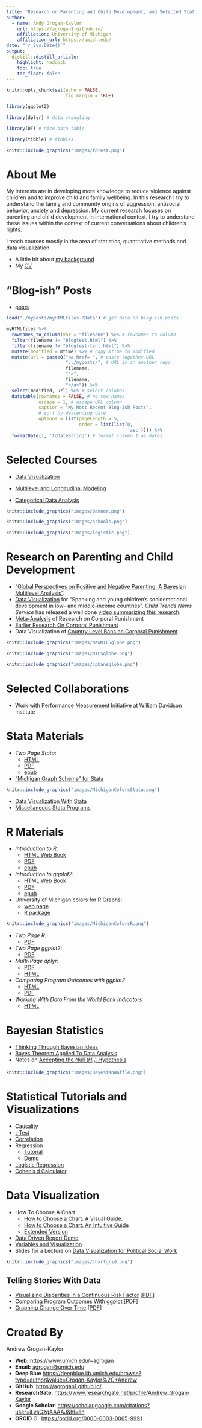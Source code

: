 ```yaml
---
title: "Research on Parenting and Child Development, and Selected Statistical Materials"
author:
  - name: Andy Grogan-Kaylor 
    url: https://agrogan1.github.io/
    affiliation: University of Michigan
    affiliation_url: https://umich.edu/
date: "`r Sys.Date()`"
output:
  distill::distill_article:
    highlight: haddock
    toc: true
    toc_float: false
---
```


```r

knitr::opts_chunk$set(echo = FALSE,
                      fig.margin = TRUE)

library(ggplot2)

library(dplyr) # data wrangling

library(DT) # nice data table

library(tibble) # tibbles

```


```r

knitr::include_graphics("images/forest.png")

```

# About Me

My interests are in developing more knowledge to reduce violence against children and to improve child and family wellbeing. In this research I try to understand the family and community origins of aggression, antisocial behavior, anxiety and depression. My current research focuses on parenting and child development in international context. I try to understand these issues within the context of current conversations about children’s rights.

I teach courses mostly in the area of statistics, quantitative methods and data visualization.

* A little bit about [my background](./background.html)
* My [CV](https://ssw.umich.edu/sites/default/files/documents/faculty/cvs/agrogan_cv.pdf)

# "Blog-ish" Posts 

* [posts](https://agrogan1.github.io/myposts/)

```r

load("./myposts/myHTMLfiles.RData") # get data on blog-ish posts

myHTMLfiles %>% 
  rownames_to_column(var = "filename") %>% # rownames to column
  filter(filename != "blogtest.html") %>%
  filter(filename != "blogtest-tint.html") %>%
  mutate(modified = mtime) %>% # copy mtime to modified
  mutate(url = paste0("<a href='", # paste together URL
                      "../myposts/", # URL is in another repo
                      filename,
                      "'>",
                      filename, 
                      "</a>")) %>% 
  select(modified, url) %>% # select columns
  datatable(rownames = FALSE, # no row names
            escape = 1, # escape URL column
            caption = "My Most Recent Blog-ish Posts",
            # sort by descending date
            options = list(pageLength = 5, 
                           order = list(list(0, 
                                             'asc')))) %>% 
  formatDate(1, 'toDateString') # format column 1 as dates

```


# Selected Courses

* [Data Visualization](https://agrogan1.github.io/dataviz/dataviz-course)

* [Multilevel and Longitudinal Modeling](https://agrogan1.github.io/multilevel/)

* [Categorical Data Analysis](https://agrogan1.github.io/newstuff/categorical/)

<aside>
```r

knitr::include_graphics("images/banner.png")

```

```r

knitr::include_graphics("images/schools.png")

```

```r

knitr::include_graphics("images/logistic.png")

```
</aside>

# Research on Parenting and Child Development

* ["Global Perspectives on Positive and Negative Parenting: A Bayesian Multilevel Analysis"](https://agrogan1.github.io/research/Bayes3MICS/).
* [Data Visualization](https://agrogan1.github.io/research/MICS1/) for "Spanking and young children's socioemotional development in low- and middle-income countries". *Child Trends News Service* has released a well done [video summarizing this research](https://youtu.be/8LYZ-UpR5wE).
* [Meta-Analysis](https://agrogan1.github.io/research/cp/CP-meta.html) of Research on Corporal Punishment
* [Earlier Research On Corporal Punishment](https://agrogan1.github.io/research/cp/)
* Data Visualization of [Country Level Bans on Corporal Punishment](https://agrogan1.github.io/research/cpbans/)

<aside>
```r

knitr::include_graphics("images/NewMICSglobe.png")

```

```r

knitr::include_graphics("images/MICSglobe.png")

```

```r

knitr::include_graphics("images/cpbansglobe.png")

```
</aside>

# Selected Collaborations

* Work with [Performance Measurement Initiative](https://agrogan1.github.io/research/performance-measurement-initiative) at William Davidson Institute

# Stata Materials

* *Two Page Stata*: 
     + [HTML](https://agrogan1.github.io/Stata/two-page-stata/TwoPageStata.html) 
     + [PDF](https://agrogan1.github.io/Stata/two-page-stata/TwoPageStata.pdf)
     + [epub](https://agrogan1.github.io/Stata/two-page-stata/TwoPageStata.epub)
* ["Michigan Graph Scheme" for Stata](https://agrogan1.github.io/Stata/)

<aside>
```r

knitr::include_graphics("images/MichiganColorsStata.png")

```
</aside>

* [Data Visualization With Stata](https://agrogan1.github.io/newstuff/data-visualization-with-Stata/data-visualization-with-Stata-slidy.html)
* [Miscellaneous Stata Programs](https://agrogan1.github.io/Stata/)

# R Materials

* *Introduction to R*: 
     + [HTML Web Book](https://agrogan1.github.io/R/introduction-to-R/introduction-to-R.html) 
     + [PDF](https://agrogan1.github.io/R/introduction-to-R/introduction-to-R.pdf) 
     + [epub](https://agrogan1.github.io/R/introduction-to-R/introduction-to-R.epub)
* *Introduction to ggplot2*: 
     + [HTML Web Book](https://agrogan1.github.io/R/introduction-to-ggplot2/introduction-to-ggplot2.html) 
     + [PDF](https://agrogan1.github.io/R/introduction-to-ggplot2/introduction-to-ggplot2.pdf)
     + [epub](https://agrogan1.github.io/R/introduction-to-ggplot2/introduction-to-ggplot2.epub)
* University of Michigan colors for R Graphs: 
     + [web page](https://agrogan1.github.io/R/michigancolors-demo/michigancolors-demo.html) 
     + [R package](https://agrogan1.github.io/michigancolors/)
     
<aside>
```r

knitr::include_graphics("images/MichiganColorsR.png")

```
</aside>

* *Two Page R*: 
     + [PDF](https://agrogan1.github.io/R/two-page-R/two-page-R.pdf)
* *Two Page ggplot2*: 
     + [PDF](https://agrogan1.github.io/R/two-page-ggplot2/two-page-ggplot2.pdf)
* *Multi-Page dplyr*:
     + [PDF](https://agrogan1.github.io/R/multi-page-dplyr/multi-page-dplyr.pdf)
     + [HTML](https://agrogan1.github.io/R/multi-page-dplyr/multi-page-dplyr.html)
* *Comparing Program Outcomes with ggplot2* 
     + [HTML](https://agrogan1.github.io/myposts/comparing-program-outcomes-with-ggplot2.html)
     + [PDF](https://agrogan1.github.io/myposts/comparing-program-outcomes-with-ggplot2.pdf)
* *Working With Data From the World Bank Indicators*
     + [HTML](https://agrogan1.github.io/R/wbdemo/)
     

# Bayesian Statistics

* [Thinking Through Bayesian Ideas](https://agrogan.shinyapps.io/Thinking-Through-Bayes/)
* [Bayes Theorem Applied To Data Analysis](https://agrogan1.github.io/newstuff/Bayes-theorem/Bayes-theorem.html)
* Notes on [Accepting the Null ($H_0$) Hypothesis](https://agrogan1.github.io/Bayes/accepting-H0/accepting-H0.html)

<aside>
```r

knitr::include_graphics("images/BayesianWaffle.png")

```
</aside>

# Statistical Tutorials and Visualizations

* [Causality](https://agrogan.shinyapps.io/causality/)
* [t-Test](https://agrogan.shinyapps.io/shiny-t-test/)
* [Correlation](https://agrogan.shinyapps.io/correlation_demo/)
* Regression
     - [Tutorial](https://agrogan1.github.io/teaching/new-regression-tutorial/)
     - [Demo](https://agrogan.shinyapps.io/regression_demo/)
* [Logistic Regression](https://agrogan.shinyapps.io/exploring_logistic_regression/)
* [Cohen's d Calculator](https://agrogan.shinyapps.io/effect_size_calculator/)

# Data Visualization

* How To Choose A Chart
    + [How to Choose a Chart: A Visual Guide](https://agrogan1.github.io/dataviz/how-to-choose-a-chart/how-to-choose-a-chart-a-visual-guide.pdf). 
    + [How to Choose a Chart: An Intuitive Guide](https://agrogan1.github.io/newstuff/how-to-choose-a-chart-intuitive/how-to-choose-a-chart-intuitive.html)
    + [Extended Version](https://agrogan1.github.io/dataviz/how-to-choose-a-chart/how-to-choose-a-chart-v3.html)
* [Data Driven Report Demo](https://agrogan1.github.io/dataviz/data-driven-report-demo/)
* [Variables and Visualization](https://agrogan1.github.io/dataviz/variables-and-visualization/variables-and-visualization.html#/)
* Slides for a Lecture on [Data Visualization for Political Social Work](https://agrogan1.github.io/dataviz/political-social-work/)

<aside>
```r

knitr::include_graphics("images/chartgrid.png")

```
</aside>

## Telling Stories With Data

* [Visualizing Disparities in a Continuous Risk Factor](https://agrogan1.github.io/myposts/visualizing-disparities.html) [[PDF](https://agrogan1.github.io/myposts/visualizing-disparities.pdf)]
* [Comparing Program Outcomes With ggplot](https://agrogan1.github.io/myposts/comparing-program-outcomes-with-ggplot2.html) [[PDF](https://agrogan1.github.io/myposts/comparing-program-outcomes-with-ggplot2.pdf)]
* [Graphing Change Over Time](https://agrogan1.github.io/dataviz/graphing-change-over-time/index.html) [[PDF](https://agrogan1.github.io/dataviz/graphing-change-over-time/index.pdf)]

# Created By 

Andrew Grogan-Kaylor

* **Web:** [https://www.umich.edu/~agrogan](https://www.umich.edu/~agrogan)
* **Email:** [agrogan@umich.edu](agrogan@umich.edu)
* **Deep Blue** [https://deepblue.lib.umich.edu/browse?type=author&value=Grogan-Kaylor%2C+Andrew](https://deepblue.lib.umich.edu/browse?type=author&value=Grogan-Kaylor%2C+Andrew)
* **GitHub**: [https://agrogan1.github.io/](https://agrogan1.github.io/)
* **ResearchGate**:  [https://www.researchgate.net/profile/Andrew_Grogan-Kaylor](https://www.researchgate.net/profile/Andrew_Grogan-Kaylor)
* **Google Scholar**:  [https://scholar.google.com/citations?user=iLvsGzgAAAAJ&hl=en](https://scholar.google.com/citations?user=iLvsGzgAAAAJ&hl=en)
* **ORCID** <img src="https://orcid.org/sites/default/files/images/orcid_16x16.png" style="width:1em;margin-right:.5em;" alt="ORCID iD icon">[https://orcid.org/0000-0003-0065-9991](https://orcid.org/0000-0003-0065-9991)




